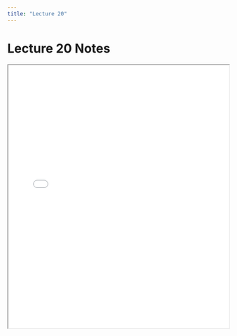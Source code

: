```yaml
---
title: "Lecture 20"
---
```


# Lecture 20 Notes

<iframe src="../notes/lecture20.pdf" width="100%" height="600px"></iframe>
